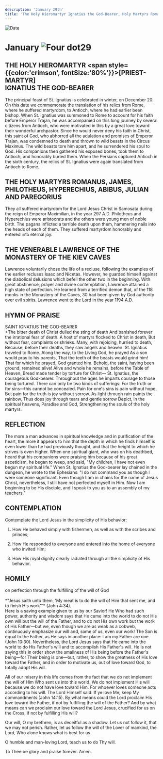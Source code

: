 ```yaml
---
description: 'January 29th'
title: 'The Holy Hieromartyr Ignatius the God-Bearer, Holy Martyrs Romanus, James, Philotheus, Hyperechius, Abibus, Julian and Paregorius, Venerable Lawrence of the Kiev Caves'
---
```


<RunningHead />
<Image src="/title-imprint.png" height={68} width={50} alt="Date" className="title-imprint"/>

# <div id="date">January <Image className="four-dot" src="/four-dot.png" height={15} width={15} alt="Four dot" />29</div>

## THE HOLY HIEROMARTYR <span style={{color:'crimson', fontSize:'80%'}}>[PRIEST-MARTYR]</span><br />IGNATIUS THE GOD-BEARER

The principal feast of St. Ignatius is celebrated in winter, on December 20. On this date we commemorate the translation of his relics from Rome, where he suffered martyrdom, to Antioch, where he had earlier been bishop. When St. Ignatius was summoned to Rome to account for his faith before Emperor Trajan, he was accompanied on this long journey by several citizens from Antioch, who were motivated in this by a great love toward their wonderful archpastor. Since he would never deny his faith in Christ, this saint of God, who abhorred all the adulation and promises of Emperor Trajan, was condemned to death and thrown to wild beasts in the Circus Maximus. The wild beasts tore him apart, and he surrendered his soul to God. His companions then gathered his exposed bones, took them to Antioch, and honorably buried them. When the Persians captured Antioch in the sixth century, the relics of St. Ignatius were again translated from Antioch to Rome.

## THE HOLY MARTYRS ROMANUS, JAMES, PHILOTHEUS, HYPERECHIUS, ABIBUS, JULIAN AND PAREGORIUS

They all suffered martyrdom for the Lord Jesus Christ in Samosata during the reign of Emperor Maximilian, in the year 297 A.D. Philotheus and Hyperechius were aristocrats and the others were young men of noble birth. The pagans inflicted a terrible death upon them, hammering nails into the heads of each of them. They suffered martyrdom honorably and entered into eternal joy.

## THE VENERABLE LAWRENCE OF THE MONASTERY OF THE KIEV CAVES

Lawrence voluntarily chose the life of a recluse, following the examples of the earlier recluses Isaac and Nicetas. However, he guarded himself against the diabolical delusions which befell the other two in the beginning. With great abstinence, prayer and divine contemplation, Lawrence attained a high state of perfection. He learned from a terrified demon that, of the 118 monks in the Monastery of the Caves, 30 had been given by God authority over evil spirits. Lawrence went to the Lord in the year 1194 A.D.


## HYMN OF PRAISE
<div style={{textAlign:'center', color:'crimson', fontWeight:'bold'}}>
SAINT IGNATIUS THE GOD-BEARER
</div>
>The bitter death of Christ dulled the sting of death  
And banished forever the irrational fear of death.  
A host of martyrs flocked to Christ in death,  
But without fear, complaints or shrieks.  
Many, with rejoicing, hurried to death,  
Because, before their deaths, they saw angels and heaven.  
St. Ignatius traveled to Rome.  
Along the way, to the Living God, he prayed  
As a son would pray to his parents,  
That the teeth of the beasts would grind him!  
That for which he prayed, God granted him.  
Behold, the saint, having been ground, remained alive!  
Alive and whole he remains, before the Table of Heaven,  
Bread made tender by torture for Christ—  
St. Ignatius, the courageous God-bearer.  
Throughout the ages he imparts courage to those being tortured.  
There can only be two kinds of sufferings:  
For the truth or for sins—this cannot be concealed.  
Pain for one's sins is pain without hope,  
But pain for the truth is joy without sorrow.  
As light through rain paints the rainbow,  
Thus does joy through tears and gentle sorrow  
Depict, in the spiritual heavens, Paradise and God,  
Strengthening the souls of the holy martyrs.  


## REFLECTION

The more a man advances in spiritual knowledge and in purification of the heart, the more it appears to him that the depth in which he finds himself is even lower than he had previously thought, and that the height to which he strives is even higher. When one spiritual giant, who was on his deathbed, heard that his companions were praising him because of his great asceticism, he began to weep, and said, "My children, I have not even begun my spiritual life." When St. Ignatius the God-bearer lay chained in the dungeon, he wrote to the Ephesians: "I do not command you as though I were someone significant. Even though I am in chains for the name of Jesus Christ, nevertheless, I still have not perfected myself in Him. Now I am beginning to be His disciple, and I speak to you as to an assembly of my teachers."


## CONTEMPLATION

Contemplate the Lord Jesus in the simplicity of His behavior:

1. How He behaved simply with fishermen, as well as with the scribes and princes;

2. How He responded to everyone and entered into the home of everyone who invited Him;

3. How His royal dignity clearly radiated through all the simplicity of His behavior.


## HOMILY
<div style={{textAlign:'center', color:'crimson', fontWeight:'bold'}}>
on perfection through the fulfilling of the will of God
</div><br /><div style={{textAlign:'right'}}>
*"Jesus saith unto them, 'My meat is to do the will of Him that sent me, and to finish His work'"* (John 4:34).
</div>
Here is a saving example given to us by our Savior! He Who had such power, authority and wisdom says that He came into the world to do not His own will but the will of the Father, and to do not His own work but the work of His Father—but we, even though we are as weak as a cobweb, continuously emphasize our will and, some of us, even our work! The Son is equal to the Father, as He says in another place: I am my Father are one (John 10:30). Nevertheless, the Lord Jesus says that He came into the world to do His Father's will and to accomplish His Father's will. He is not saying this in order show the smallness of His being before the Father's being—for Their being is one—but, rather, to show the greatness of His love toward the Father, and in order to motivate us, out of love toward God, to totally adopt His will.

All of our misery in this life comes from the fact that we do not implement the will of Him Who sent us into this world. We do not implement His will because we do not have love toward Him. For whoever loves someone acts according to his will. The Lord Himself said: If ye love Me, keep My commandments (John 14:15). By what means could the Lord proclaim His love toward the Father, if not by fulfilling the will of the Father? And by what means can we proclaim our love toward the Lord Jesus, crucified for us on the Cross, if not by fulfilling His will?

Our will, O my brethren, is as deceitful as a shadow. Let us not follow it, that we may not perish. Rather, let us follow the will of the Lover of mankind, the Lord, Who alone knows what is best for us.

O humble and man-loving Lord, teach us to do Thy will.

To Thee be glory and praise forever. Amen.

